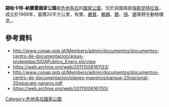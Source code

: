{{coord|13|55|12|N|91|05|11|W|display=title}}

'''錫帕卡特-納蘭霍國家公園'''是[[危地馬拉|危地馬拉]]的[[國家公園|國家公園]]，位於該國南部[[埃斯昆特拉省|埃斯昆特拉省]]，成立於1969年，面積20平方公里，有鷺、[[鸕鶿|鸕鶿]]、[[鵜鶘|鵜鶘]]、[[䴉科|䴉]]、[[鴴科|鴴]]、[[鷗|鷗]]等野生動物棲息。、

==參考資料==
* http://www.conap.gob.gt/Members/admin/documentos/documentos-centro-de-documentacion/areas-protegidas/SIGAPublico_Enero.xls/view {{Wayback|url=http://www.conap.gob.gt/Members/admin/documentos/documentos-centro-de-documentacion/areas-protegidas/SIGAPublico_Enero.xls/view |date=20111008161133 }}
* https://web.archive.org/web/20111008161133/
* http://www.conap.gob.gt/Members/admin/documentos/documentos-centro-de-documentacion/planes-maestros/parque-20nacional-20sipacate-naranjo.pdf {{Wayback|url=http://www.conap.gob.gt/Members/admin/documentos/documentos-centro-de-documentacion/planes-maestros/parque-20nacional-20sipacate-naranjo.pdf |date=20111008161155 }} 
* https://web.archive.org/web/20111008161155/

{{Guatemala-geo-stub}}
[[Category:危地馬拉國家公園|Category:危地馬拉國家公園]]